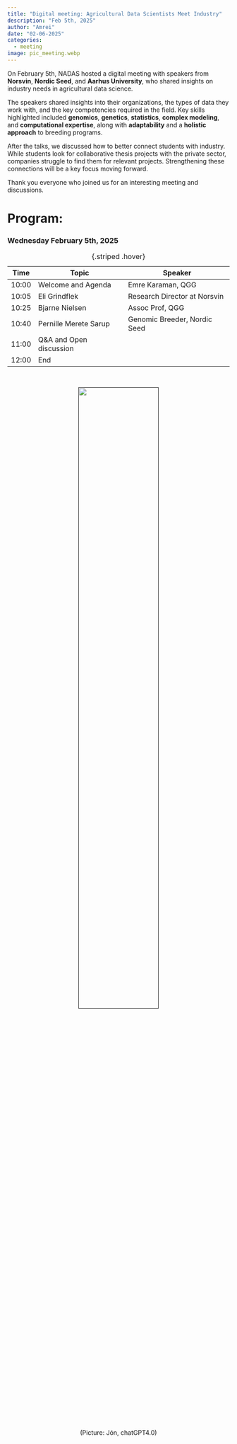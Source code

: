 ```yaml
---
title: "Digital meeting: Agricultural Data Scientists Meet Industry"
description: "Feb 5th, 2025"
author: "Amrei"
date: "02-06-2025"
categories:
  - meeting 
image: pic_meeting.webp
---
```


On February 5th, NADAS hosted a digital meeting with speakers from **Norsvin**, **Nordic Seed**, and **Aarhus University**, who shared insights on industry needs in agricultural data science. 

The speakers shared insights into their organizations, the types of data they work with, and the key competencies required in the field. Key skills highlighted included **genomics**, **genetics**, **statistics**, **complex modeling**, and **computational expertise**, along with **adaptability** and a **holistic approach** to breeding programs.

After the talks, we discussed how to better connect students with industry. While students look for collaborative thesis projects with the private sector, companies struggle to find them for relevant projects. Strengthening these connections will be a key focus moving forward.

Thank you everyone who joined us for an interesting meeting and discussions. 

# Program:

### Wednesday February 5th, 2025

| Time  | Topic | Speaker |
|--------|--------|--------|
| 10:00  | Welcome and Agenda  | Emre Karaman, QGG |
| 10:05   | Eli Grindflek   | Research Director at Norsvin |
| 10:25 | Bjarne Nielsen   | Assoc Prof, QGG |
| 10:40 | Pernille Merete Sarup   | Genomic Breeder, Nordic Seed |
| 11:00 | Q&A and Open discussion | |
| 12:00 | End | |

:  {.striped .hover}

<br>
<center>
[![](pic_meeting.webp){.class width=60%}]()



(Picture: Jón, chatGPT4.0)
